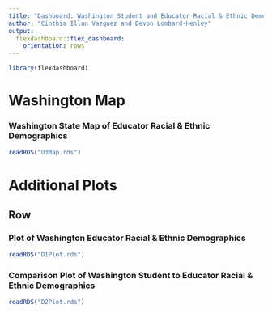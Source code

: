 ```yaml
---
title: "Dashboard: Washington Student and Educator Racial & Ethnic Demographics"
author: "Cinthia Illan Vazquez and Devon Lombard-Henley"
output: 
  flexdashboard::flex_dashboard:
    orientation: rows
---
```


```r
library(flexdashboard)
```

Washington Map
=====================================  

### Washington State Map of Educator Racial & Ethnic Demographics

```r
readRDS("D3Map.rds")
```

Additional Plots {data-orientation=rows}
===================================== 

Row {.tabset}
-------------------------------------
### Plot of Washington Educator Racial & Ethnic Demographics

```r
readRDS("D1Plot.rds")
```

### Comparison Plot of Washington Student to Educator Racial & Ethnic Demographics

```r
readRDS("D2Plot.rds")
```
